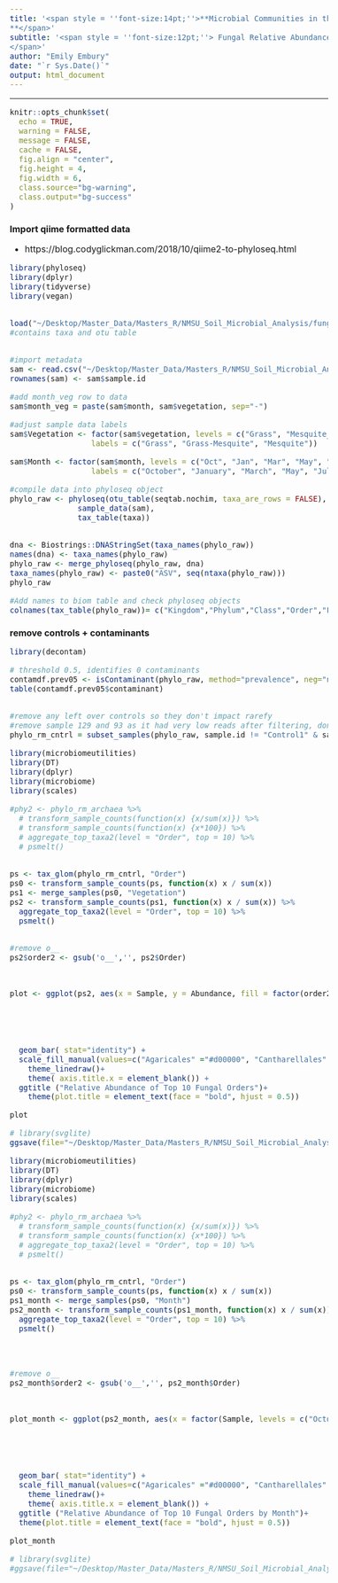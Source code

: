 ```yaml
---
title: '<span style = ''font-size:14pt;''>**Microbial Communities in the changing vegetation of the Chihuahuan Desert 
**</span>'
subtitle: '<span style = ''font-size:12pt;''> Fungal Relative Abundance
</span>'
author: "Emily Embury"
date: "`r Sys.Date()`"
output: html_document
---
```

<style type="text/css">
/* Whole document: */ 
body{
  font-size: 12pt;
}
/* Headers */
h1{
  font-size: 12pt;
}
</style>

---

```r
knitr::opts_chunk$set(
  echo = TRUE,              
  warning = FALSE,       
  message = FALSE,  
  cache = FALSE,        
  fig.align = "center", 
  fig.height = 4,
  fig.width = 6,
  class.source="bg-warning",
  class.output="bg-success"
)

```

# **Import qiime formatted data**
  - https://blog.codyglickman.com/2018/10/qiime2-to-phyloseq.html

```r

library(phyloseq)
library(dplyr)
library(tidyverse)
library(vegan)


load("~/Desktop/Master_Data/Masters_R/NMSU_Soil_Microbial_Analysis/fungi_dada2_data.RData") 
#contains taxa and otu table


#import metadata
sam <- read.csv("~/Desktop/Master_Data/Masters_R/NMSU_Soil_Microbial_Analysis/Fungi/fungi_oct_28_metadata.csv", header = TRUE) 
rownames(sam) <- sam$sample.id

#add month_veg row to data
sam$month_veg = paste(sam$month, sam$vegetation, sep="-")

#adjust sample data labels
sam$Vegetation <- factor(sam$vegetation, levels = c("Grass", "Mesquite_grass", "Mesquite"), 
                  labels = c("Grass", "Grass-Mesquite", "Mesquite")) 

sam$Month <- factor(sam$month, levels = c("Oct", "Jan", "Mar", "May", "Jul"), 
                  labels = c("October", "January", "March", "May", "July"))

#compile data into phyloseq object
phylo_raw <- phyloseq(otu_table(seqtab.nochim, taxa_are_rows = FALSE), 
               sample_data(sam), 
               tax_table(taxa))


dna <- Biostrings::DNAStringSet(taxa_names(phylo_raw))
names(dna) <- taxa_names(phylo_raw)
phylo_raw <- merge_phyloseq(phylo_raw, dna)
taxa_names(phylo_raw) <- paste0("ASV", seq(ntaxa(phylo_raw)))
phylo_raw

#Add names to biom table and check phyloseq objects
colnames(tax_table(phylo_raw))= c("Kingdom","Phylum","Class","Order","Family","Genus", "Species")
```

# **remove controls + contaminants**

```r
library(decontam)

# threshold 0.5, identifies 0 contaminants
contamdf.prev05 <- isContaminant(phylo_raw, method="prevalence", neg="neg", threshold=0.5)
table(contamdf.prev05$contaminant)


#remove any left over controls so they don't impact rarefy
#remove sample 129 and 93 as it had very low reads after filtering, don't want them to impact rarefy
phylo_rm_cntrl = subset_samples(phylo_raw, sample.id != "Control1" & sample.id != "ControlL2")
```

```r

library(microbiomeutilities)
library(DT)
library(dplyr)
library(microbiome)
library(scales)

#phy2 <- phylo_rm_archaea %>%
  # transform_sample_counts(function(x) {x/sum(x)}) %>% 
  # transform_sample_counts(function(x) {x*100}) %>%
  # aggregate_top_taxa2(level = "Order", top = 10) %>% 
  # psmelt()


ps <- tax_glom(phylo_rm_cntrl, "Order") 
ps0 <- transform_sample_counts(ps, function(x) x / sum(x))
ps1 <- merge_samples(ps0, "Vegetation")
ps2 <- transform_sample_counts(ps1, function(x) x / sum(x)) %>%
  aggregate_top_taxa2(level = "Order", top = 10) %>%
  psmelt()


#remove o__
ps2$order2 <- gsub('o__','', ps2$Order)



plot <- ggplot(ps2, aes(x = Sample, y = Abundance, fill = factor(order2, levels = c("Agaricales", "Cantharellales", 
                                                                         "Capnodiales", "Chaetothyriales",
                                                                         "Dothideales", "Pezizales",
                                                                         "Pleosporales", "Sordariales",
                                                                         "Tremellales", "Xylariales",
                                                                         "Other"))) ) +
  geom_bar( stat="identity") +
  scale_fill_manual(values=c("Agaricales" ="#d00000", "Cantharellales" = "#ffba08", "Capnodiales" = "#cbff8c", "Chaetothyriales" = "#8fe388" , "Dothideales" ="#1b998b", "Pezizales" ="#3185fc", "Pleosporales" = "#a68fdd", "Sordariales" = "#46237a", "Tremellales" = "#ff7b9c", "Xylariales" = "#ff9b85", "Other" = "grey"), name = "Order") +
    theme_linedraw()+
    theme( axis.title.x = element_blank()) +
  ggtitle ("Relative Abundance of Top 10 Fungal Orders")+
    theme(plot.title = element_text(face = "bold", hjust = 0.5))

plot

# library(svglite)
ggsave(file="~/Desktop/Master_Data/Masters_R/NMSU_Soil_Microbial_Analysis/images/fungi_rel_abund.png", plot=plot, width=7, height=5)
```


```r

library(microbiomeutilities)
library(DT)
library(dplyr)
library(microbiome)
library(scales)

#phy2 <- phylo_rm_archaea %>%
  # transform_sample_counts(function(x) {x/sum(x)}) %>% 
  # transform_sample_counts(function(x) {x*100}) %>%
  # aggregate_top_taxa2(level = "Order", top = 10) %>% 
  # psmelt()


ps <- tax_glom(phylo_rm_cntrl, "Order") 
ps0 <- transform_sample_counts(ps, function(x) x / sum(x))
ps1_month <- merge_samples(ps0, "Month")
ps2_month <- transform_sample_counts(ps1_month, function(x) x / sum(x)) %>%
  aggregate_top_taxa2(level = "Order", top = 10) %>%
  psmelt()




#remove o__
ps2_month$order2 <- gsub('o__','', ps2_month$Order)



plot_month <- ggplot(ps2_month, aes(x = factor(Sample, levels = c("October", "January", "March", "May", "July")), y = Abundance, fill = factor(order2, levels = c("Agaricales", "Cantharellales", 
                                                                         "Capnodiales", "Chaetothyriales",
                                                                         "Dothideales", "Pezizales",
                                                                         "Pleosporales", "Sordariales",
                                                                         "Tremellales", "Xylariales",
                                                                         "Other"))) ) +
  geom_bar( stat="identity") +
  scale_fill_manual(values=c("Agaricales" ="#d00000", "Cantharellales" = "#ffba08", "Capnodiales" = "#cbff8c", "Chaetothyriales" = "#8fe388" , "Dothideales" ="#1b998b", "Pezizales" ="#3185fc", "Pleosporales" = "#a68fdd", "Sordariales" = "#46237a", "Tremellales" = "#ff7b9c", "Xylariales" = "#ff9b85", "Other" = "grey"), name = "Order") +
    theme_linedraw()+
    theme( axis.title.x = element_blank()) +
  ggtitle ("Relative Abundance of Top 10 Fungal Orders by Month")+
  theme(plot.title = element_text(face = "bold", hjust = 0.5))

plot_month

# library(svglite)
#ggsave(file="~/Desktop/Master_Data/Masters_R/NMSU_Soil_Microbial_Analysis/images/fungi_rel_abund_month.png", plot=plot_month, width=7, height=5)
```